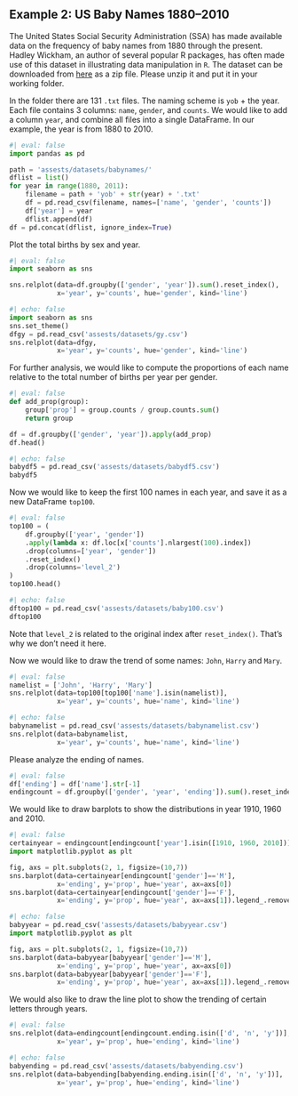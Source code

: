 
## Example 2: US Baby Names 1880–2010
The United States Social Security Administration (SSA) has made available data on the frequency of baby names from 1880 through the present. Hadley Wickham, an author of several popular R packages, has often made use of this dataset in illustrating data manipulation in `R`. The dataset can be downloaded from [here](assests/datasets/babynames.zip) as a zip file. Please unzip it and put it in your working folder.



::: {#exm-}

In the folder there are 131 `.txt` files. The naming scheme is `yob` + the year. Each file contains 3 columns: `name`, `gender`, and `counts`. We would like to add a column `year`, and combine all files into a single DataFrame. In our example, the year is from 1880 to 2010.
:::


::: {.callout-tip collapse="true"}

```python
#| eval: false
import pandas as pd

path = 'assests/datasets/babynames/'
dflist = list()
for year in range(1880, 2011):
    filename = path + 'yob' + str(year) + '.txt'
    df = pd.read_csv(filename, names=['name', 'gender', 'counts'])
    df['year'] = year
    dflist.append(df)
df = pd.concat(dflist, ignore_index=True)
```

:::


::: {#exm-}

Plot the total births by sex and year.
:::


::: {.callout-tip collapse="true"}

```python
#| eval: false
import seaborn as sns

sns.relplot(data=df.groupby(['gender', 'year']).sum().reset_index(),
            x='year', y='counts', hue='gender', kind='line')
```


```python
#| echo: false
import seaborn as sns
sns.set_theme()
dfgy = pd.read_csv('assests/datasets/gy.csv')
sns.relplot(data=dfgy,
            x='year', y='counts', hue='gender', kind='line')
```


:::


::: {#exm-}

For further analysis, we would like to compute the proportions of each name relative to the total number of births per year per gender. 

:::


::: {.callout-tip collapse="true"}

```python
#| eval: false
def add_prop(group):
    group['prop'] = group.counts / group.counts.sum()
    return group

df = df.groupby(['gender', 'year']).apply(add_prop)
df.head()
```

```python
#| echo: false
babydf5 = pd.read_csv('assests/datasets/babydf5.csv')
babydf5
```
:::



::: {#exm-}

Now we would like to keep the first 100 names in each year, and save it as a new DataFrame `top100`.
:::


::: {.callout-tip collapse="true"}

```python
#| eval: false
top100 = (
    df.groupby(['year', 'gender'])
    .apply(lambda x: df.loc[x['counts'].nlargest(100).index])
    .drop(columns=['year', 'gender'])
    .reset_index()
    .drop(columns='level_2')
)
top100.head()
```

```python
#| echo: false
dftop100 = pd.read_csv('assests/datasets/baby100.csv')
dftop100
```


Note that `level_2` is related to the original index after `reset_index()`. That's why we don't need it here.
:::



::: {#exm-}
Now we would like to draw the trend of some names: `John`, `Harry` and `Mary`.
:::


::: {.callout-tip collapse="true"}

```python
#| eval: false
namelist = ['John', 'Harry', 'Mary']
sns.relplot(data=top100[top100['name'].isin(namelist)],
            x='year', y='counts', hue='name', kind='line')
```

```python
#| echo: false
babynamelist = pd.read_csv('assests/datasets/babynamelist.csv')
sns.relplot(data=babynamelist,
            x='year', y='counts', hue='name', kind='line')
```

:::


::: {#exm-}
Please analyze the ending of names.
:::


::: {.callout-tip collapse="true"}


```python
#| eval: false
df['ending'] = df['name'].str[-1]
endingcount = df.groupby(['gender', 'year', 'ending']).sum().reset_index()
```

:::



::: {#exm-}
We would like to draw barplots to show the distributions in year 1910, 1960 and 2010.


:::



::: {.callout-tip collapse="true"}


```python
#| eval: false
certainyear = endingcount[endingcount['year'].isin([1910, 1960, 2010])]
import matplotlib.pyplot as plt

fig, axs = plt.subplots(2, 1, figsize=(10,7))
sns.barplot(data=certainyear[endingcount['gender']=='M'],
            x='ending', y='prop', hue='year', ax=axs[0])
sns.barplot(data=certainyear[endingcount['gender']=='F'],
            x='ending', y='prop', hue='year', ax=axs[1]).legend_.remove()
```

```python
#| echo: false
babyyear = pd.read_csv('assests/datasets/babyyear.csv')
import matplotlib.pyplot as plt

fig, axs = plt.subplots(2, 1, figsize=(10,7))
sns.barplot(data=babyyear[babyyear['gender']=='M'],
            x='ending', y='prop', hue='year', ax=axs[0])
sns.barplot(data=babyyear[babyyear['gender']=='F'],
            x='ending', y='prop', hue='year', ax=axs[1]).legend_.remove()
```
:::


::: {#exm-}


We would also like to draw the line plot to show the trending of certain letters through years.
:::


::: {.callout-tip collapse="true"}

```python
#| eval: false
sns.relplot(data=endingcount[endingcount.ending.isin(['d', 'n', 'y'])],
            x='year', y='prop', hue='ending', kind='line')
```

```python
#| echo: false
babyending = pd.read_csv('assests/datasets/babyending.csv')
sns.relplot(data=babyending[babyending.ending.isin(['d', 'n', 'y'])],
            x='year', y='prop', hue='ending', kind='line')
```



:::
